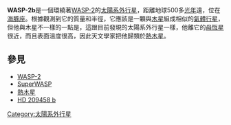 {{Planetbox begin 
| name = WASP-2b
}} 
{{Planetbox star 
| star = [[WASP-2|WASP-2]]
| constell = [[海豚座|海豚座]]
| RA = {{RA|20|30|54}} 
| DEC = {{DEC|+06|25|46}} 
| dist_ly = 493
| dist_pc = 151
| class = K1V
}} 
{{Planetbox orbit 
| semimajor = 0.0307 ± 0.0011
| period = 2.152226 ± 0.00004
| inclination = 87 ± 3
| t_peri = 2453991.5146 ± 0.001
}}
{{Planetbox character 
| mass =  0.88 ± 0.11
| radius = 1.04 ± 0.06
| density = 1038
| gravity_earth = 1.92
| temperature = 2200 ± 200
}} 
{{Planetbox discovery 
| discovery_date = 2006
| discoverers = Cameron et al. ([[SuperWASP|SuperWASP]])
| discovery_site = [[南非|南非]]
| discovery_method = 凌日法
}}
{{Planetbox end}}
'''WASP-2b'''是一個環繞著[[WASP-2|WASP-2]]的[[太陽系外行星|太陽系外行星]]，距離地球500多[[光年|光年]]遠，位在[[海豚座|海豚座]]。根據觀測到它的質量和半徑，它應該是一顆與[[木星|木星]]組成相似的[[氣體行星|氣體行星]]，但他與木星不一樣的一點是，這跟目前發現的太陽系外行星一樣，他離它的[[恆星|母恆星]]很近，而且表面溫度很高，因此天文學家把他歸類於[[熱木星|熱木星]]。

== 參見 ==
*[[WASP-2|WASP-2]]
*[[SuperWASP|SuperWASP]]
*[[熱木星|熱木星]]
*[[HD_209458_b|HD 209458 b]]
{{太陽系外行星小作品}}

[[Category:太陽系外行星|Category:太陽系外行星]]